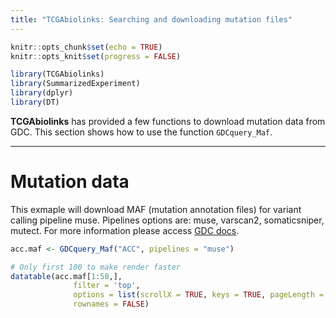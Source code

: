 ```yaml
---
title: "TCGAbiolinks: Searching and downloading mutation files"
---
```


```r
knitr::opts_chunk$set(echo = TRUE)
knitr::opts_knit$set(progress = FALSE)
```

```r
library(TCGAbiolinks)
library(SummarizedExperiment)
library(dplyr)
library(DT)
```


**TCGAbiolinks** has provided a few functions to download mutation data from GDC.
This section shows how to use the function `GDCquery_Maf`.


---

# Mutation data

This exmaple will download MAF (mutation annotation files) for variant calling pipeline muse.
Pipelines options are: muse, varscan2, somaticsniper, mutect. For more information please access
[GDC docs](https://docs.gdc.cancer.gov/Data/Bioinformatics_Pipelines/DNA_Seq_Variant_Calling_Pipeline/).

```r
acc.maf <- GDCquery_Maf("ACC", pipelines = "muse")
```
```r
# Only first 100 to make render faster
datatable(acc.maf[1:50,],
              filter = 'top',
              options = list(scrollX = TRUE, keys = TRUE, pageLength = 5), 
              rownames = FALSE)
```
